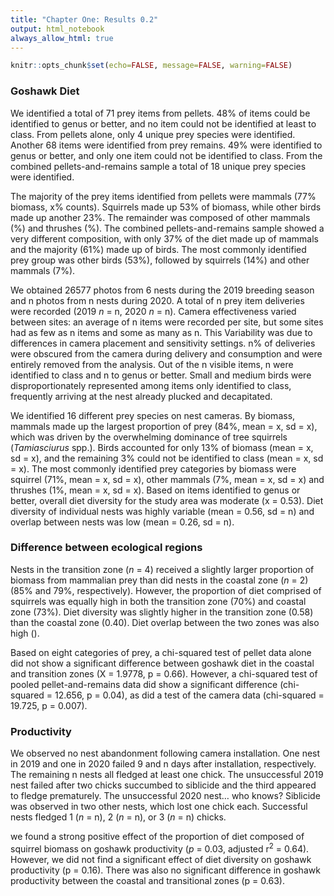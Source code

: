 ```yaml
---
title: "Chapter One: Results 0.2"
output: html_notebook
always_allow_html: true
---
```


```r
knitr::opts_chunk$set(echo=FALSE, message=FALSE, warning=FALSE)
```

### Goshawk Diet

We identified a total of 71 prey items from pellets. 48% of items could be identified to genus or better, and no item could not be identified at least to class. From pellets alone, only 4 unique prey species were identified. Another 68 items were identified from prey remains. 49% were identified to genus or better, and only one item could not be identified to class. From the combined pellets-and-remains sample a total of 18 unique prey species were identified.

The majority of the prey items identified from pellets were mammals (77% biomass, x% counts). Squirrels made up 53% of biomass, while other birds made up another 23%. The remainder was composed of other mammals (%) and thrushes (%). The combined pellets-and-remains sample showed a very different composition, with only 37% of the diet made up of mammals and the majority (61%) made up of birds. The most commonly identified prey group was other birds (53%), followed by squirrels (14%) and other mammals (7%).

We obtained 26577 photos from 6 nests during the 2019 breeding season and n photos from n nests during 2020. A total of n prey item deliveries were recorded (2019 *n* = n, 2020 *n* = n). Camera effectiveness varied between sites: an average of n items were recorded per site, but some sites had as few as n items and some as many as n. This Variability was due to differences in camera placement and sensitivity settings. n% of deliveries were obscured from the camera during delivery and consumption and were entirely removed from the analysis. Out of the n visible items, n were identified to class and n to genus or better. Small and medium birds were disproportionately represented among items only identified to class, frequently arriving at the nest already plucked and decapitated.

We identified 16 different prey species on nest cameras. By biomass, mammals made up the largest proportion of prey (84%, mean = x, sd = x), which was driven by the overwhelming dominance of tree squirrels (*Tamiasciurus* spp.). Birds accounted for only 13% of biomass (mean = x, sd = x), and the remaining 3% could not be identified to class (mean = x, sd = x). The most commonly identified prey categories by biomass were squirrel (71%, mean = x, sd = x), other mammals (7%, mean = x, sd = x) and thrushes (1%, mean = x, sd = x). Based on items identified to genus or better, overall diet diversity for the study area was moderate (x = 0.53). Diet diversity of individual nests was highly variable (mean = 0.56, sd = n) and overlap between nests was low (mean = 0.26, sd = n).

### Difference between ecological regions

Nests in the transition zone (*n* = 4) received a slightly larger proportion of biomass from mammalian prey than did nests in the coastal zone (*n* = 2) (85% and 79%, respectively). However, the proportion of diet comprised of squirrels was equally high in both the transition zone (70%) and coastal zone (73%). Diet diversity was slightly higher in the transition zone (0.58) than the coastal zone (0.40). Diet overlap between the two zones was also high ().

Based on eight categories of prey, a chi-squared test of pellet data alone did not show a significant difference between goshawk diet in the coastal and transition zones (X = 1.9778, p = 0.66). However, a chi-squared test of pooled pellet-and-remains data did show a significant difference (chi-squared = 12.656, p = 0.04), as did a test of the camera data (chi-squared = 19.725, p = 0.007).

### Productivity

We observed no nest abandonment following camera installation. One nest in 2019 and one in 2020 failed 9 and n days after installation, respectively. The remaining n nests all fledged at least one chick. The unsuccessful 2019 nest failed after two chicks succumbed to siblicide and the third appeared to fledge prematurely. The unsuccessful 2020 nest... who knows? Siblicide was observed in two other nests, which lost one chick each. Successful nests fledged 1 (*n* = n), 2 (*n* = n), or 3 (*n* = n) chicks.

we found a strong positive effect of the proportion of diet composed of squirrel biomass on goshawk productivity (*p* = 0.03, adjusted r^2^ = 0.64). However, we did not find a significant effect of diet diversity on goshawk productivity (p = 0.16). There was also no significant difference in goshawk productivity between the coastal and transitional zones (p = 0.63).